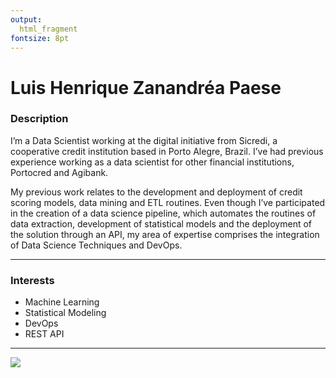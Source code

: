 ```yaml
---
output: 
  html_fragment
fontsize: 8pt
---
```

  
# Luis Henrique Zanandréa Paese

<div align='left'>
  <a href="https://www.linkedin.com/in/lhzpaese/"> 
    <i class="fa fa-linkedin" style='font-size:20px; margin: 0px 5px; color:#778899;'></i>
  </a>
  <a href="https://github.com/paeselhz"> 
    <i class="fa fa-github" style='font-size:20px; margin: 0px 5px; color:#778899;'></i>
  </a>
  <a href="mailto:lhzpaese@gmail.com"> 
    <i class="fa fa-envelope" style='font-size:20px; margin: 0px 5px; color:#778899;'></i>
  </a>
</div>
  
<!-- Duas colunas -->
<div class="col2">
  
<div class="descricao">
  
### Description
  
  I'm a Data Scientist working at the digital initiative from Sicredi, a cooperative credit institution based in Porto Alegre, Brazil. I've had previous experience working as a data scientist for other financial institutions, Portocred and Agibank.

  My previous work relates to the development and deployment of credit scoring models, data mining and ETL routines. Even though I've participated in the creation of a data science pipeline, which automates the routines of data extraction, development of statistical models and the deployment of the solution through an API, my area of expertise comprises the integration of Data Science Techniques and DevOps.

***
  
### Interests
  
* Machine Learning
* Statistical Modeling
* DevOps
* REST API

***
  
</div>
  
<img class="foto" src="imgs/paese.jpeg"/>
  
</div>